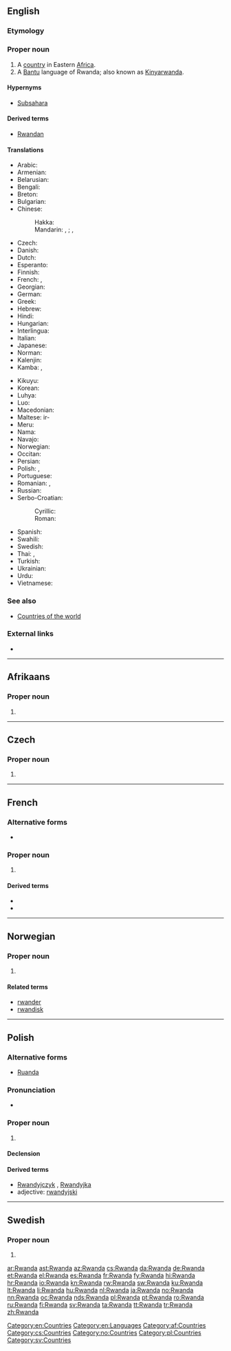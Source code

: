 {{also|rwanda}}
==English==
{{wikipedia}}

===Etymology===
{{etyl|rw|en}} {{term|rwanda||domain, literally area occupied by a swarm|lang=rw}}

===Proper noun===
{{en-proper noun}}

# A [[country]] in Eastern [[Africa]].
# A [[Bantu]] language of Rwanda; also known as [[Kinyarwanda]].

====Hypernyms====
* [[Subsahara]]

====Derived terms====
* [[Rwandan]]

====Translations====
{{trans-top|Rwandese Republic}}
* Arabic: {{t|ar|رواندا|f|tr=ruwaanda}}
* Armenian: {{t|hy|Ռուանդա}}
* Belarusian: {{t|be|Руанда|f|tr=Ruánda}}
* Bengali: {{t|bn|রুয়ান্ডা}}
* Breton: {{t|br|Rwanda}}
* Bulgarian: {{t|bg|Руанда|f|tr=Ruánda}}
* Chinese:
*: Hakka: {{t|hak|盧旺達}}
*: Mandarin: {{t|cmn|盧旺達|sc=Hani}}, {{t+|cmn|卢旺达|tr=Lúwàngdá|sc=Hani}}; {{qualifier|Taiwan}} {{t|cmn|盧安達|sc=Hani}}, {{t|cmn|卢安达|tr=Lú'āndá|sc=Hani}}
* Czech: {{t+|cs|Rwanda|f}}
* Danish: {{t+|da|Rwanda}}
* Dutch: {{t+|nl|Rwanda}}
* Esperanto: {{t|eo|Ruando}}
* Finnish: {{t+|fi|Ruanda}}
* French: {{t+|fr|Ruanda|m}}, {{t+|fr|Rwanda|m}}
* Georgian: {{t|ka|რუანდა}}
* German: {{t+|de|Ruanda|n}}
* Greek: {{t+|el|Ρουάντα|f}}
* Hebrew: {{t|he|רואנדה}}
* Hindi: {{t|hi|रवांडा|tr=ravāṇḍā}}
* Hungarian: {{t+|hu|Ruanda}}
* Interlingua: {{t|ia|Rwanda}}
* Italian: {{t|it|Ruanda}}
* Japanese: {{t+|ja|ルワンダ|tr=Ruwanda}}
* Norman: {{t|nrf|Rwanda|m}}
* Kalenjin: {{t|kln|Rwanda}}
* Kamba: {{t|kam|Rwanda}}, {{t|kam|Rwanda}}
{{trans-mid}}
* Kikuyu: {{t|ki|Rwanda}}
* Korean: {{t+|ko|르완다|tr=Reuwanda|sc=Hang}}
* Luhya: {{t|luy|Rwanda}}
* Luo: {{t|luo|Rwanda}}
* Macedonian: {{t+|mk|Руанда|f|tr=Ruánda}}
* Maltese: ir-{{t|mt|Ruanda}}
* Meru: {{t|mer|Rwanda}}
* Nama: {{t|naq|Roandab|m}}
* Navajo: {{t|nv|Wánda Dineʼé bikéyah}}
* Norwegian: {{t+|no|Rwanda}}
* Occitan: {{t+|oc|Rwanda|m}}
* Persian: {{t|fa|رواندا}}
* Polish: {{t+|pl|Ruanda}}, {{t+|pl|Rwanda}}
* Portuguese: {{t+|pt|Ruanda}}
* Romanian: {{t|ro|Ruanda|f}}, {{t|ro|Rwanda|f}}
* Russian: {{t+|ru|Руанда|f|tr=Ruánda}}
* Serbo-Croatian:
*: Cyrillic: {{t|sh|Руанда|f}}
*: Roman: {{t+|sh|Ruanda|f}}
* Spanish: {{t+|es|Ruanda|f}}
* Swahili: {{t+|sw|Rwanda}}
* Swedish: {{t+|sv|Rwanda}}
* Thai: {{t|th|ประเทศรวันดา|tr=bpràtêt ráwandaa}}, {{t+|th|รวันดา|tr=ráwandaa}}
* Turkish: {{t+|tr|Ruanda}}
* Ukrainian: {{t+|uk|Руанда|f|tr=Ruánda}}
* Urdu: {{t|ur|روانڈا}}
* Vietnamese: {{t|vi|Rwanda}}
{{trans-bottom}}

===See also===
* [[Appendix:Countries of the world|Countries of the world]]

===External links===
* {{ethnologue|code=kin}}

[[Category:en:Countries]]
[[Category:en:Languages]]

----
==Afrikaans==

===Proper noun===
{{head|af|proper noun}}

# {{l|en|Rwanda}}

[[Category:af:Countries]]
----

==Czech==

===Proper noun===
{{cs-proper noun|g=f}}

# {{l|en|Rwanda}}

[[Category:cs:Countries]]

----

==French==
{{wikipedia|lang=fr}}

===Alternative forms===
* {{l|fr|Ruanda}}

===Proper noun===
{{fr-proper noun|m}}

# {{l|en|Rwanda}}

====Derived terms====
* {{l|fr|rwandais}}
* {{l|fr|Rwandais}}

----

==Norwegian==

===Proper noun===
{{head|no|proper noun}}

# {{l|en|Rwanda}}

====Related terms====
* [[rwander]]
* [[rwandisk]]

[[Category:no:Countries]]

----

==Polish==

===Alternative forms===
* [[Ruanda#Polish|Ruanda]]

===Pronunciation===
* {{IPA|/ruˈanda/|lang=pl}}

===Proper noun===
{{head|pl|proper noun|g=f}}

# {{l|en|Rwanda}} {{gloss|country}}

====Declension====
{{pl-decl-noun-sing
|Rwanda
|Rwandy
|Rwandzie
|Rwandę
|Rwandą
|Rwandzie
|Rwando
}}

====Derived terms====
* [[Rwandyjczyk]] {{g|m}}, [[Rwandyjka]] {{g|f}}
* adjective: [[rwandyjski]]

[[Category:pl:Countries]]

----

==Swedish==

===Proper noun===
{{head|sv|proper noun}}

# {{l|en|Rwanda}}

[[Category:sv:Countries]]

[[ar:Rwanda]]
[[ast:Rwanda]]
[[az:Rwanda]]
[[cs:Rwanda]]
[[da:Rwanda]]
[[de:Rwanda]]
[[et:Rwanda]]
[[el:Rwanda]]
[[es:Rwanda]]
[[fr:Rwanda]]
[[fy:Rwanda]]
[[hi:Rwanda]]
[[hr:Rwanda]]
[[io:Rwanda]]
[[kn:Rwanda]]
[[rw:Rwanda]]
[[sw:Rwanda]]
[[ku:Rwanda]]
[[lt:Rwanda]]
[[li:Rwanda]]
[[hu:Rwanda]]
[[nl:Rwanda]]
[[ja:Rwanda]]
[[no:Rwanda]]
[[nn:Rwanda]]
[[oc:Rwanda]]
[[nds:Rwanda]]
[[pl:Rwanda]]
[[pt:Rwanda]]
[[ro:Rwanda]]
[[ru:Rwanda]]
[[fi:Rwanda]]
[[sv:Rwanda]]
[[ta:Rwanda]]
[[tt:Rwanda]]
[[tr:Rwanda]]
[[zh:Rwanda]]